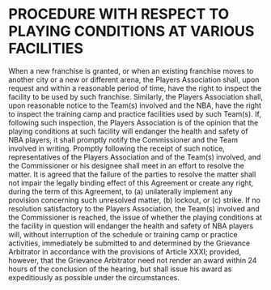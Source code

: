 # PROCEDURE WITH RESPECT TO PLAYING CONDITIONS AT VARIOUS FACILITIES
\chaptermark{PROCEDURE WITH RESPECT TO \ldots}

When a new franchise is granted, or when an existing franchise moves to another city or a new or different arena, the Players Association shall, upon request and within a reasonable period of time, have the right to inspect the facility to be used by such franchise. Similarly, the Players Association shall, upon reasonable notice to the Team(s) involved and the NBA, have the right to inspect the training camp and practice facilities used by such Team(s). If, following such inspection, the Players Association is of the opinion that the playing conditions at such facility will endanger the health and safety of NBA players, it shall promptly notify the Commissioner and the Team involved in writing. Promptly following the receipt of such notice, representatives of the Players Association and of the Team(s) involved, and the Commissioner or his designee shall meet in an effort to resolve the matter. It is agreed that the failure of the parties to resolve the matter shall not impair the legally binding effect of this Agreement or create any right, during the term of this Agreement, to (a) unilaterally implement any provision concerning such unresolved matter, (b) lockout, or (c) strike. If no resolution satisfactory to the Players Association, the Team(s) involved and the Commissioner is reached, the issue of whether the playing conditions at the facility in question will endanger the health and safety of NBA players will, without interruption of the schedule or training camp or practice activities, immediately be submitted to and determined by the Grievance Arbitrator in accordance with the provisions of Article XXXI; provided, however, that the Grievance Arbitrator need not render an award within 24 hours of the conclusion of the hearing, but shall issue his award as expeditiously as possible under the circumstances.